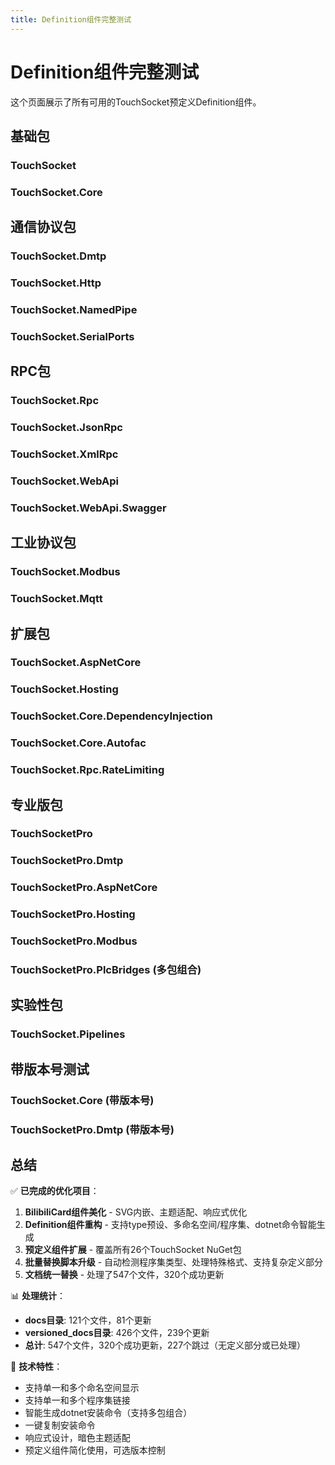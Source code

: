 ```yaml
---
title: Definition组件完整测试
---
```



# Definition组件完整测试

这个页面展示了所有可用的TouchSocket预定义Definition组件。

## 基础包

### TouchSocket
<TouchSocketDefinition />

### TouchSocket.Core
<TouchSocketCoreDefinition />

## 通信协议包

### TouchSocket.Dmtp
<TouchSocketDmtpDefinition />

### TouchSocket.Http
<TouchSocketHttpDefinition />

### TouchSocket.NamedPipe
<TouchSocketNamedPipeDefinition />

### TouchSocket.SerialPorts
<TouchSocketSerialPortsDefinition />

## RPC包

### TouchSocket.Rpc
<TouchSocketRpcDefinition />

### TouchSocket.JsonRpc
<TouchSocketJsonRpcDefinition />

### TouchSocket.XmlRpc
<TouchSocketXmlRpcDefinition />

### TouchSocket.WebApi
<TouchSocketWebApiDefinition />

### TouchSocket.WebApi.Swagger
<TouchSocketWebApiSwaggerDefinition />

## 工业协议包

### TouchSocket.Modbus
<TouchSocketModbusDefinition />

### TouchSocket.Mqtt
<TouchSocketMqttDefinition />

## 扩展包

### TouchSocket.AspNetCore
<TouchSocketAspNetCoreDefinition />

### TouchSocket.Hosting
<TouchSocketHostingDefinition />

### TouchSocket.Core.DependencyInjection
<TouchSocketCoreDependencyInjectionDefinition />

### TouchSocket.Core.Autofac
<TouchSocketCoreAutofacDefinition />

### TouchSocket.Rpc.RateLimiting
<TouchSocketRpcRateLimitingDefinition />

## 专业版包

### TouchSocketPro
<TouchSocketProDefinition />

### TouchSocketPro.Dmtp
<TouchSocketProDmtpDefinition />

### TouchSocketPro.AspNetCore
<TouchSocketProAspNetCoreDefinition />

### TouchSocketPro.Hosting
<TouchSocketProHostingDefinition />

### TouchSocketPro.Modbus
<TouchSocketProModbusDefinition />

### TouchSocketPro.PlcBridges (多包组合)
<TouchSocketProPlcBridgesDefinition />

## 实验性包

### TouchSocket.Pipelines
<TouchSocketPipelinesDefinition />

## 带版本号测试

### TouchSocket.Core (带版本号)
<TouchSocketCoreDefinition withVersion={true} />

### TouchSocketPro.Dmtp (带版本号)
<TouchSocketProDmtpDefinition withVersion={true} />

## 总结

✅ **已完成的优化项目**：
1. **BilibiliCard组件美化** - SVG内嵌、主题适配、响应式优化
2. **Definition组件重构** - 支持type预设、多命名空间/程序集、dotnet命令智能生成
3. **预定义组件扩展** - 覆盖所有26个TouchSocket NuGet包
4. **批量替换脚本升级** - 自动检测程序集类型、处理特殊格式、支持复杂定义部分
5. **文档统一替换** - 处理了547个文件，320个成功更新

📊 **处理统计**：
- **docs目录**: 121个文件，81个更新
- **versioned_docs目录**: 426个文件，239个更新  
- **总计**: 547个文件，320个成功更新，227个跳过（无定义部分或已处理）

🎯 **技术特性**：
- 支持单一和多个命名空间显示
- 支持单一和多个程序集链接
- 智能生成dotnet安装命令（支持多包组合）
- 一键复制安装命令
- 响应式设计，暗色主题适配
- 预定义组件简化使用，可选版本控制
